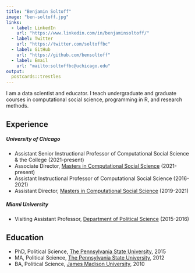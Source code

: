 ```yaml
---
title: "Benjamin Soltoff"
image: "ben-soltoff.jpg"
links:
  - label: LinkedIn
    url: "https://www.linkedin.com/in/benjaminsoltoff/"
  - label: Twitter
    url: "https://twitter.com/soltoffbc"
  - label: GitHub
    url: "https://github.com/bensoltoff"
  - label: Email
    url: "mailto:soltoffbc@uchicago.edu"
output:
  postcards::trestles
---
```


I am a data scientist and educator. I teach undergraduate and graduate courses in computational social science, programming in R, and research methods.

## Experience

##### University of Chicago

* Assistant Senior Instructional Professor of Computational Social Science & the College (2021-present)
* Associate Director, [Masters in Computational Social Science](https://macss.uchicago.edu/) (2021-present)
* Assistant Instructional Professor of Computational Social Science (2016-2021)
* Assistant Director, [Masters in Computational Social Science](https://macss.uchicago.edu/) (2019-2021)

##### Miami University

* Visiting Assistant Professor, [Department of Political Science](http://miamioh.edu/cas/academics/departments/political-science/index.html) (2015-2016)

## Education

* PhD, Political Science, [The Pennsylvania State University](http://polisci.la.psu.edu/), 2015
* MA, Political Science, [The Pennsylvania State University](http://polisci.la.psu.edu/), 2012
* BA, Political Science, [James Madison University](http://www.jmu.edu/polisci/), 2010

